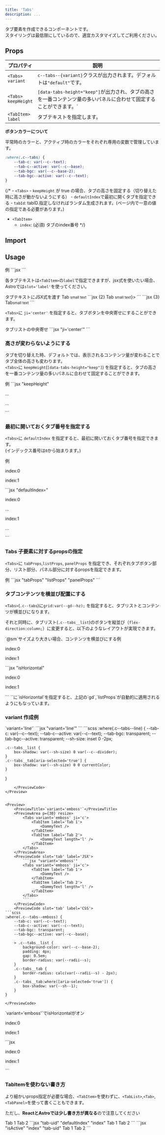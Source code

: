 ```yaml
---
title: 'Tabs'
description: ...
---
```




タブ要素を作成できるコンポーネントです。  
スタイリングは最低限にしているので、適宜カスタマイズしてご利用ください。


## Props

| プロパティ | 説明 |
|---|---|
|<PropBadge>`<Tabs>`</PropBadge><br/>`variant`|`c--tabs--{variant}`クラスが出力されます。デフォルトは`"default"`です。|
|<PropBadge>`<Tabs>`</PropBadge><br/>`keepHeight`|`[data-tabs-height="keep"]`が出力され、タブの高さを一番コンテンツ量の多いパネルに合わせて固定することができます。`|
|<PropBadge>`<TabItem>`</PropBadge><br/>`label` | タブテキストを指定します。 |


**ボタンカラーについて**

平常時のカラーと、アクティブ時のカラーをそれぞれ専用の変数で管理しています。

```css
:where(.c--tabs) {
	--tab-c: var(--c--text);
	--tab-c--active: var(--c--base);
	--tab-bgc: var(--c--base-2);
	--tab-bgc--active: var(--c--text);
}
```



{/* - `<Tabs>`
	- `keepHeight` が true の場合、タブの高さを固定する（切り替えた時に高さが動かないようにする）
	- `defaultIndex`で最初に開くタブを指定できる
	- `tabId`: tabID.指定しなければランダム生成されます。(ページ内で一意の値の指定である必要があります。)
- `<TabItem>`
	- `index`: (必須) タブのindex番号 */}

## Import

<ImportCode component='Tabs, TabItem' />


## Usage




<Preview>
	<PreviewTitle>例</PreviewTitle>
	<PreviewArea p={30}>
		<Tabs>
			<TabItem label='Tab 1'>
				<DammyText />
			</TabItem>
			<TabItem label='Tab 2'>
				<DammyText length='l' />
			</TabItem>
		</Tabs>
	</PreviewArea>
	<PreviewCode>
		```jsx
		<Tabs>
			<TabItem label='Tab 1'>
				<DammyText />
			</TabItem>
			<TabItem label='Tab 2'>
				<DammyText length='l' />
			</TabItem>
		</Tabs>
		```
	</PreviewCode>
</Preview>


各タブテキストは`<TabItem>`の`label`で指定できますが、jsx式を使いたい場合、Astroでは`slot='label'`を使ってください。

<Preview>
	<PreviewTitle>タブテキストにJSX式を渡す</PreviewTitle>
	<PreviewArea p={30}>
		<Tabs>
			<TabItem>
				<Fragment slot='label'><Icon isInline icon='good'/> Tab <small>small text</small></Fragment>
				<DammyText />
			</TabItem>
			<TabItem label='Tab 2'>
				<DammyText length='l' />
			</TabItem>
		</Tabs>
	</PreviewArea>
	<PreviewCode slot='tab' label='React'>
		```jsx {2}
		<Tabs>
			<TabItem label={<><Icon isInline icon='good'/> Tab <small>small text</small></>}>
				<DammyText />
			</TabItem>
			<TabItem label='Tab 2'>
				<DammyText length='l' />
			</TabItem>
		</Tabs>
		```
	</PreviewCode>
	<PreviewCode slot='tab' label='Astro'>
		```jsx {3}
		<Tabs>
			<TabItem>
				<Fragment slot='label'><Icon isInline icon='good'/>Tab<small>small text</small></Fragment>
			</TabItem>
			<TabItem label='Tab 2'>
				<DammyText length='l' />
			</TabItem>
		</Tabs>
		```
	</PreviewCode>
</Preview>


`<Tabs>`に `ji='center'` を指定すると、タブボタンを中央寄せにすることができます。

<Preview>
	<PreviewTitle>タブリストの中央寄せ</PreviewTitle>
	<PreviewArea p={30}>
		<Tabs ji='center'>
			<TabItem label='Tab 1'>
				<DammyText />
			</TabItem>
			<TabItem label='Tab 2'>
				<DammyText length='l' />
			</TabItem>
		</Tabs>
	</PreviewArea>
	<PreviewCode>
		```jsx "ji='center'"
		<Tabs ji='center'>
			<TabItem label='Tab 1'>
				<DammyText />
			</TabItem>
			<TabItem label='Tab 2'>
				<DammyText length='l' />
			</TabItem>
		</Tabs>
		```
	</PreviewCode>
</Preview>



### 高さが変わらないようにする

タブを切り替えた時、デフォルトでは、表示されるコンテンツ量が変わることでタブ全体の高さも変わります。  
`<Tabs>`に `keepHeight`(`[data-tabs-height="keep"]`) を指定すると、タブの高さを一番コンテンツ量の多いパネルに合わせて固定することができます。

<Preview>
	<PreviewTitle>例</PreviewTitle>
	<PreviewArea p={30}>
		<Tabs keepHeight>
			<TabItem label='Tab 1'>
				<DammyText />
			</TabItem>
			<TabItem label='Tab text 2'>
				<DammyText length="xl" />
			</TabItem>
		</Tabs>
	</PreviewArea>
	<PreviewCode>
		```jsx "keepHeight"
		<Tabs keepHeight>
			<TabItem label='Tab 1'>
				<p>...</p>
			</TabItem>
			<TabItem label='Tab 2'>
				<p>...</p>
			</TabItem>
		</Tabs>
		```
	</PreviewCode>
</Preview>


### 最初に開いておくタブ番号を指定する

`<Tabs>`に `defaultIndex` を指定すると、最初に開いておくタブ番号を指定できます。  
(インデックス番号は`0`から始まります。)

<Preview>
	<PreviewTitle>例</PreviewTitle>
	<PreviewArea p={30}>
		<Tabs defaultIndex={1}>
			<TabItem label='Tab 1'>
				<p>index:0</p>
				<DammyText />
			</TabItem>
			<TabItem label='Tab 2'>
				<p>index:1</p>
				<DammyText length="l" />
			</TabItem>
		</Tabs>
	</PreviewArea>
	<PreviewCode>
		```jsx "defaultIndex="
		<Tabs defaultIndex={1}>
			<TabItem label='Tab 1'>
				<p>index:0</p>
				<p>...</p>
			</TabItem>
			<TabItem label='Tab 2'>
				<p>index:1</p>
				<p>...</p>
			</TabItem>
		</Tabs>
		```
	</PreviewCode>
</Preview>



### Tabs 子要素に対するpropsの指定

`<Tabs>`に `tabProps`,`listProps`, `panelProps` を指定でき、それぞれタブボタン部分、リスト部分、パネル部分に対するpropsを指定できます。


<Preview>
	<PreviewTitle>例</PreviewTitle>
	<PreviewArea resize p='40'>
		<Tabs bgc='base-2' bxsh='2' g='0' isFlow='s'
			style={{'--tab-bgc':'transparent'}}
			tabProps={{px:'30', py:'20', fx:'1', whs:'nw', mb:'-1px'}}
			listProps={{fz:'m',bd:'b'}}
			panelProps={{p:'40'}}
		>
			<TabItem label='Tab 1'>
				<DammyText />
				<DammyText />
			</TabItem>
			<TabItem label='Tab 2'>
				<DammyText />
				<DammyText length='l' />
			</TabItem>
			<TabItem label='Tab 3'>
				<DammyText length='s'/>
				<DammyText />
			</TabItem>
			<TabItem label='Tab 4'>
				<DammyText length='l' />
			</TabItem>
		</Tabs>
	</PreviewArea>
	<PreviewCode>
		```jsx "tabProps" "listProps" "panelProps"
		<Tabs bgc='base-2' bxsh='2' g='0' isFlow='s'
			style={{'--tab-bgc':'transparent'}}
			tabProps={{px:'30', py:'20', fx:'1', whs:'nw', mb:'-1px'}}
			listProps={{fz:'m',bd:'b'}}
			panelProps={{p:'40'}}
		>
			<TabItem label='Tab 1'>
				<DammyText />
				<DammyText />
			</TabItem>
			<TabItem label='Tab 2'>
				<DammyText />
				<DammyText length='l' />
			</TabItem>
			<TabItem label='Tab 3'>
				<DammyText length='s'/>
				<DammyText />
			</TabItem>
			<TabItem label='Tab 4'>
				<DammyText length='l' />
			</TabItem>
		</Tabs>
		```
	</PreviewCode>
</Preview>


### タブコンテンツを横並び配置にする

`<Tabs>`(`.c--tabs`)に`grid:var(--gd--hz);` を指定すると、タブリストとコンテンツが横並びになります。

それと同時に、タブリスト(`.c--tabs__list`)のボタンを縦並び（`flex-direction:column;`）に変更すると、以下のようなレイアウトが実現できます。

<Preview>
	<PreviewTitle>`@sm`サイズより大きい場合、コンテンツを横並びにする例</PreviewTitle>
	<PreviewArea p={30} resize>
		<Tabs keepHeight isFlow='s' ji='c' gd={[null, 'var(--gd--hz)']} listProps={{fxd: [null, 'column']}}>
			<TabItem label='Tab 1'>
				<p>index:0</p>
				<DammyText />
			</TabItem>
			<TabItem label='Tab 2'>
				<p>index:1</p>
				<DammyText />
				<DammyText length='l' />
			</TabItem>
		</Tabs>
	</PreviewArea>
	<PreviewCode>
		```jsx "isHorizontal"
		<Tabs keepHeight isFlow='s' gd={[null, 'var(--gd--hz)']} listProps={{fxd: [null, 'column']}}>
			<TabItem label='Tab 1'>
				<p>index:0</p>
				<DammyText />
			</TabItem>
			<TabItem label='Tab 2'>
				<p>index:1</p>
				<DammyText />
				<DammyText length='l' />
			</TabItem>
		</Tabs>
		```
	</PreviewCode>
</Preview>

<Callout type='info'>
`<Tabs>`に`isHorizontal`を指定すると、上記の`gd`,`listProps`が自動的に適用されるようにもなっています。
</Callout>

### variant 作成例

<Preview>
	<PreviewTitle>`variant='line'`</PreviewTitle>
	<PreviewArea p={30} resize>
		<Tabs variant='line'>
			<TabItem label='Tab 1'>
				<DammyText />
			</TabItem>
			<TabItem label='Tab 2'>
				<DammyText length='l' />
			</TabItem>
		</Tabs>
	</PreviewArea>
	<PreviewCode slot='tab' label='JSX'>
		```jsx "variant='line'"
		<Tabs variant='line'>
			<TabItem label='Tab 1'>
				<DammyText />
			</TabItem>
			<TabItem label='Tab 2'>
				<DammyText length='l' />
			</TabItem>
		</Tabs>
		```
	</PreviewCode>
	<PreviewCode slot='tab' label='CSS'>
```scss
:where(.c--tabs--line) {
	--tab-c: var(--c--text);
	--tab-c--active: var(--c--text);
	--tab-bgc: transparent;
	--tab-bgc--active: transparent;
	--sh-size: inset 0 -2px;

	.c--tabs__list {
		box-shadow: var(--sh-size) 0 var(--c--divider);
	}
	.c--tabs__tab[aria-selected='true'] {
		box-shadow: var(--sh-size) 0 0 currentColor;
	}
}
```
	</PreviewCode>
</Preview>


<Preview>
	<PreviewTitle>`variant='emboss'`</PreviewTitle>
	<PreviewArea p={30} resize>
		<Tabs variant='emboss' ji='c'>
			<TabItem label='Tab 1'>
				<DammyText />
			</TabItem>
			<TabItem label='Tab 2'>
				<DammyText length='l' />
			</TabItem>
		</Tabs>
	</PreviewArea>
	<PreviewCode slot='tab' label='JSX'>
		```jsx "variant='emboss'"
		<Tabs variant='emboss' ji='c'>
			<TabItem label='Tab 1'>
				<DammyText />
			</TabItem>
			<TabItem label='Tab 2'>
				<DammyText length='l' />
			</TabItem>
		</Tabs>
		```
	</PreviewCode>
	<PreviewCode slot='tab' label='CSS'>
```scss
:where(.c--tabs--emboss) {
	--tab-c: var(--c--text);
	--tab-c--active: var(--c--text);
	--tab-bgc: transparent;
	--tab-bgc--active: var(--c--base);

	> .c--tabs__list {
		background-color: var(--c--base-2);
		padding: 4px;
		gap: 0.5em;
		border-radius: var(--radii--s);
	}
	.c--tabs__tab {
		border-radius: calc(var(--radii--s) - 2px);
	}
	.c--tabs__tab:where([aria-selected='true']) {
		box-shadow: var(--sh--1);
	}
}
```
	</PreviewCode>
</Preview>

<Preview>
	<PreviewTitle>`variant='emboss'`でisHorizontalがオン</PreviewTitle>
	<PreviewArea p={30} resize>
		<Tabs variant='emboss' isHorizontal keepHeight ai='s' ji='c' isFlow='s'>
			<TabItem label='Tab 1'>
				<p>index:0</p>
				<DammyText />
			</TabItem>
			<TabItem label='Tab 2'>
				<p>index:1</p>
				<DammyText />
				<DammyText length='l' />
			</TabItem>
		</Tabs>
	</PreviewArea>
	<PreviewCode>
		```jsx
		<Tabs variant='emboss' isHorizontal keepHeight ai='s' ji='c' isFlow='s'>
			<TabItem label='Tab 1'>
				<p>index:0</p>
				<DammyText />
			</TabItem>
			<TabItem label='Tab 2'>
				<p>index:1</p>
				<DammyText />
				<DammyText length='l' />
			</TabItem>
		</Tabs>
		```
	</PreviewCode>
</Preview>



### TabItemを使わない書き方

より細かいprops指定が必要な場合、`<TabItem>`を使わずに、`<TabList>`,`<Tab>`,`<TabPanel>`を使って書くこともできます。

ただし、**ReactとAstroでは少し書き方が異なる**ので注意してください

<Preview>
	<PreviewArea p={30}>
		<Tabs>
			<TabList>
				<Tab tabID='tab-uid' isActive index={0}><Icon isInline icon='good'/> Tab 1</Tab>
				<Tab tabID='tab-uid' index={1}><Icon isInline icon='bad'/> Tab 2</Tab>
			</TabList>
			<TabPanel tabID='tab-uid' isActive index={0}>
				<DammyText length='s' />
				<DammyText />
			</TabPanel>
			<TabPanel tabID='tab-uid' index={1}>
				<DammyText length='l' />
			</TabPanel>
		</Tabs>
	</PreviewArea>
	<PreviewCode slot='tab' label='React'>
		```jsx "tab-uid" "defaultIndex" "index"
		<Tabs uid='tab-uid' defaultIndex={0}>
			<TabList>
				<Tab index={0}>
					<Icon isInline icon='good' /> Tab 1
				</Tab>
				<Tab index={1}>
					<Icon isInline icon='bad' /> Tab 2
				</Tab>
			</TabList>
			<TabPanel index={0}>
				<DammyText length='s' />
				<DammyText />
			</TabPanel>
			<TabPanel index={1}>
				<DammyText length='l' />
			</TabPanel>
		</Tabs>
		```
	</PreviewCode>
	<PreviewCode slot='tab' label='Astro'>
		```jsx "isActive" "index" "tab-uid"
		<Tabs>
			<TabList>
				<Tab tabID='tab-uid' isActive index={0}>
					<Icon isInline icon='good' /> Tab 1
				</Tab>
				<Tab tabID='tab-uid' index={1}>
					<Icon isInline icon='bad' /> Tab 2
				</Tab>
			</TabList>
			<TabPanel tabID='tab-uid' isActive index={0}>
				<DammyText length='s' />
				<DammyText />
			</TabPanel>
			<TabPanel tabID='tab-uid' index={1}>
				<DammyText length='l' />
			</TabPanel>
		</Tabs>
		```
	</PreviewCode>
</Preview>
